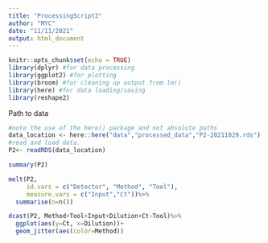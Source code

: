 ---
title: "ProcessingScript2"
author: "MYC"
date: "11/11/2021"
output: html_document
---


```{r setup, include=FALSE}
knitr::opts_chunk$set(echo = TRUE)
library(dplyr) #for data processing
library(ggplot2) #for plotting
library(broom) #for cleaning up output from lm()
library(here) #for data loading/saving
library(reshape2)

```
Path to data
```{r Data}
#note the use of the here() package and not absolute paths
data_location <- here::here("data","processed_data","P2-20211029.rds")
#read and load data. 
P2<- readRDS(data_location)
```

```{r}
summary(P2)

melt(P2, 
     id.vars = c("Detector", "Method", "Tool"),
     measure.vars = c("Input","Ct"))%>%
  summarise(n=n())

```
```{r}
dcast(P2, Method+Tool+Input+Dilution+Ct~Tool)%>%
  ggplot(aes(y=Ct, x=Dilution))+
  geom_jitter(aes(color=Method))
```

